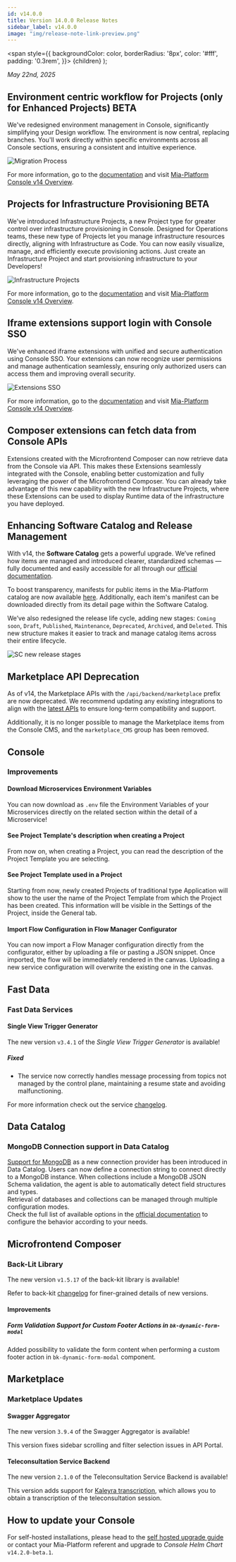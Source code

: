 ```yaml
---
id: v14.0.0
title: Version 14.0.0 Release Notes
sidebar_label: v14.0.0
image: "img/release-note-link-preview.png"
---
```


  <span
    style={{
      backgroundColor: color,
      borderRadius: '8px',
      color: '#fff',
      padding: '0.3rem',
    }}>
    {children}
  </span>
);

_May 22nd, 2025_

## Environment centric workflow for Projects (only for Enhanced Projects) <Highlight color="#e5c762">BETA</Highlight>

We've redesigned environment management in Console, significantly simplifying your Design workflow. The environment is now central, replacing branches. You'll work directly within specific environments across all Console sections, ensuring a consistent and intuitive experience.

![Migration Process](img/migration-process.png)

For more information, go to the [documentation](/development_suite/set-up-infrastructure/env-based-management.md) and visit [Mia-Platform Console v14 Overview](/release-notes/mia-platform-v14.mdx#environment-centric-workflow-for-projects-only-for-enhanced-projects-beta).

## Projects for Infrastructure Provisioning <Highlight color="#e5c762">BETA</Highlight>

We've introduced Infrastructure Projects, a new Project type for greater control over infrastructure provisioning in Console. Designed for Operations teams, these new type of Projects let you manage infrastructure resources directly, aligning with Infrastructure as Code. You can now easily visualize, manage, and efficiently execute provisioning actions.
Just create an Infrastructure Project and start provisioning infrastructure to your Developers!

![Infrastructure Projects](./img/infrastructure-project-selection.png)

For more information, go to the [documentation](/console/project-configuration/infrastructure-project.md) and visit [Mia-Platform Console v14 Overview](/release-notes/mia-platform-v14.mdx#projects-for-infrastructure-provisioning).

## Iframe extensions support login with Console SSO

We've enhanced iframe extensions with unified and secure authentication using Console SSO. Your extensions can now recognize user permissions and manage authentication seamlessly, ensuring only authorized users can access them and improving overall security.

![Extensions SSO](img/extensions-sso.png)

For more information, go to the [documentation](/console/console-extensibility/sso.md) and visit [Mia-Platform Console v14 Overview](/release-notes/mia-platform-v14.mdx#iframe-extensions-support-login-with-console-sso).

## Composer extensions can fetch data from Console APIs

Extensions created with the Microfrontend Composer can now retrieve data from the Console via API.
This makes these Extensions seamlessly integrated with the Console, enabling better customization and fully leveraging the power of the Microfrontend Composer.
You can already take advantage of this new capability with the new Infrastructure Projects, where these Extensions can be used to display Runtime data of the infrastructure you have deployed.

## Enhancing Software Catalog and Release Management

With v14, the **Software Catalog** gets a powerful upgrade. We’ve refined how items are managed and introduced clearer, standardized schemas — fully documented and easily accessible for all through our [official documentation](/software-catalog/overview.md).

To boost transparency, manifests for public items in the Mia-Platform catalog are now available [here](https://github.com/mia-platform-marketplace/public-catalog).
Additionally, each item's manifest can be downloaded directly from its detail page within the Software Catalog.

We’ve also redesigned the release life cycle, adding new stages: `Coming soon`, `Draft`, `Published`, `Maintenance`, `Deprecated`, `Archived`, and `Deleted`. This new structure makes it easier to track and manage catalog items across their entire lifecycle.

![SC new release stages](img/software-catalog-release-stages.png)

## Marketplace API Deprecation

As of v14, the Marketplace APIs with the `/api/backend/marketplace` prefix are now deprecated.
We recommend updating any existing integrations to align with the [latest APIs](/software-catalog/items-management/api.md) to ensure long-term compatibility and support.

Additionally, it is no longer possible to manage the Marketplace items from the Console CMS, and the `marketplace_CMS` group has been removed.

## Console

### Improvements

#### Download Microservices Environment Variables

You can now download as `.env` file the Environment Variables of your Microservices directly on the related section within the detail of a Microservice!

#### See Project Template's description when creating a Project

From now on, when creating a Project, you can read the description of the Project Template you are selecting.

#### See Project Template used in a Project

Starting from now, newly created Projects of traditional type Application will show to the user the name of the Project Template from which the Project has been created. This information will be visible in the Settings of the Project, inside the General tab.

#### Import Flow Configuration in Flow Manager Configurator

You can now import a Flow Manager configuration directly from the configurator, either by uploading a file or pasting a JSON snippet. Once imported, the flow will be immediately rendered in the canvas.
Uploading a new service configuration will overwrite the existing one in the canvas.

## Fast Data

### Fast Data Services

#### Single View Trigger Generator

The new version `v3.4.1` of the _Single View Trigger Generator_ is available!

##### Fixed

- The service now correctly handles message processing from topics not managed by the control plane, maintaining a resume state and avoiding malfunctioning.

For more information check out the service [changelog](/runtime_suite/single-view-trigger-generator/changelog.md).

## Data Catalog

### MongoDB Connection support in Data Catalog

[Support for MongoDB](/data_catalog/frontend/data_catalog_connections.mdx#mongodb) as a new connection provider has been introduced in Data Catalog. Users can now define a connection string to connect directly to a MongoDB instance. When collections include a MongoDB JSON Schema validation, the agent is able to automatically detect field structures and types.  
Retrieval of databases and collections can be managed through multiple configuration modes.  
Check the full list of available options in the [official documentation](/data_catalog/frontend/data_catalog_connections.mdx#mongodb-databases-settings) to configure the behavior according to your needs.

## Microfrontend Composer

### Back-Lit Library

The new version `v1.5.17` of the back-kit library is available!

Refer to back-kit [changelog](/microfrontend-composer/back-kit/changelog.md) for finer-grained details of new versions.

#### Improvements

##### Form Validation Support for Custom Footer Actions in `bk-dynamic-form-modal`

Added possibility to validate the form content when performing a custom footer action in `bk-dynamic-form-modal` component.

## Marketplace

### Marketplace Updates

#### Swagger Aggregator

The new version `3.9.4` of the Swagger Aggregator is available!

This version fixes sidebar scrolling and filter selection issues in API Portal.

#### Teleconsultation Service Backend

The new version `2.1.0` of the Teleconsultation Service Backend is available!

This version adds support for [Kaleyra transcription](https://developers.kaleyra.io/reference/video-recording), which allows you to obtain a transcription of the teleconsultation session. 

## How to update your Console

For self-hosted installations, please head to the [self hosted upgrade guide](/infrastructure/self-hosted/installation-chart/100_how-to-upgrade.md) or contact your Mia-Platform referent and upgrade to _Console Helm Chart_ `v14.2.0-beta.1`.
